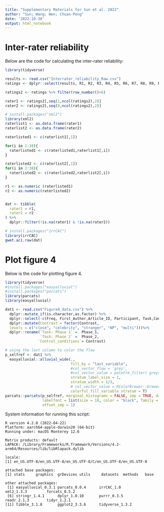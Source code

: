 ```yaml
---
title: "Supplementary Materials for Sun et al. 2022"
author: "Sun; Wang; Wen; Chuan-Peng"
date: '2022-10-30'
output: html_notebook
---
```


# Inter-rater reliability
Below are the code for calculating the inter-rater reliability:

```r
library(tidyverse)

results <- read.csv("Interrater_reliability_Raw.csv")
ratings <- dplyr::select(results, R1, R2, R3, R4, R5, R6, R7, R8, R9, R10, R11, R12, R13, R14, R15, R16, R17, R18, R19, R20, R21, R22, R23, R24, R25, R26, R27, R28, R29, R30, R31, R32, R33, R34, R35, R36, R37, R38, R39, R40, R41, R42, R43, R44, R45, R46, R47, R48, R49, R50, R51, R52, R53, R54, R55, R56, R57, R58, R59, R60, R61, R62, R63, R64, R65, R66, R67, R68, R69, R70, R71, R72, R73, R74, R75, R76) 

ratings2 <- ratings %>% filter(row_number()>6)

rater1 <- ratings2[,seq(1,ncol(ratings2),2)]
rater2 <- ratings2[,seq(0,ncol(ratings2),2)]

# install.packages("xml2")
library(xml2)
raterlist1 <- as.data.frame(rater1)
raterlist2 <- as.data.frame(rater2)

raterlisted1 <- c(raterlist1[,1])

for(i in 2:38){
  raterlisted1 <- c(raterlisted1,raterlist1[,i])
}

raterlisted2 <- c(raterlist2[,1])
for(i in 2:38){
  raterlisted2 <- c(raterlisted2,raterlist2[,i])
}

r1 <- as.numeric (raterlisted1)
r2 <- as.numeric(raterlisted2) 


dat <- tibble(
  rater1 = r1,
  rater2 = r2
) %>%
  dplyr::filter(!is.na(rater1) & !is.na(rater2))

# install.packages("irrCAC")
library(irrCAC)
gwet.ac1.raw(dat)

```

# Plot figure 4

Below is the code for plotting figure 4.

```r
library(tidyverse)
#install.packages("easyalluvial")
#install.packages("parcats")
library(parcats)
library(easyalluvial)

dat1 <- read.csv("Figure4_data.csv") %>%
  dplyr::mutate_if(is.character,as.factor) %>%
  dplyr::select(-c(Freq, First_Author,Article_ID, Participant, Task,Control_conditions)) %>%
  dplyr::mutate(Contrast = factor(Contrast, 
  levels = c("close", "celebrity", "stranger", "NP", "multi")))%>%
  dplyr::rename(`Task: Phase 1` =  Phase_1,
                `Task: Phase 2` =  Phase_2,
               `Control_conditions`= Contrast) 

# using the last column to color the flow
p_selfref <- dat1 %>%
  easyalluvial::alluvial_wide(.,
                              fill_by = "last_variable",
                              #col_vector_flow = 'grey',
                              #col_vector_value = palette_filter( greys = F),
                              stratum_label_size = 1, 
                              stratum_width = 1/3,
                              # col_vector_value = RColorBrewer::brewer.pal(9, "Paired")[c(4, 7, 5, 8, 6)],
                              colorful_fill_variable_stratum = T) 
parcats::parcats(p_selfref, marginal_histograms = FALSE, imp = TRUE, data_input = dat1, arrangement = 'freeform',
                 labelfont = list(size = 18, color = "black", family = "Times New Roman"),
                 offset_imp = 1)
```

System information for running this script:
```
R version 4.2.0 (2022-04-22)
Platform: aarch64-apple-darwin20 (64-bit)
Running under: macOS Monterey 12.6

Matrix products: default
LAPACK: /Library/Frameworks/R.framework/Versions/4.2-arm64/Resources/lib/libRlapack.dylib

locale:
[1] en_US.UTF-8/en_US.UTF-8/en_US.UTF-8/C/en_US.UTF-8/en_US.UTF-8

attached base packages:
[1] stats     graphics  grDevices utils     datasets  methods   base     

other attached packages:
 [1] easyalluvial_0.3.1 parcats_0.0.4      irrCAC_1.0         xml2_1.3.3         forcats_0.5.2     
 [6] stringr_1.4.1      dplyr_1.0.10       purrr_0.3.5        readr_2.1.3        tidyr_1.2.1       
[11] tibble_3.1.8       ggplot2_3.3.6      tidyverse_1.3.2   
```

